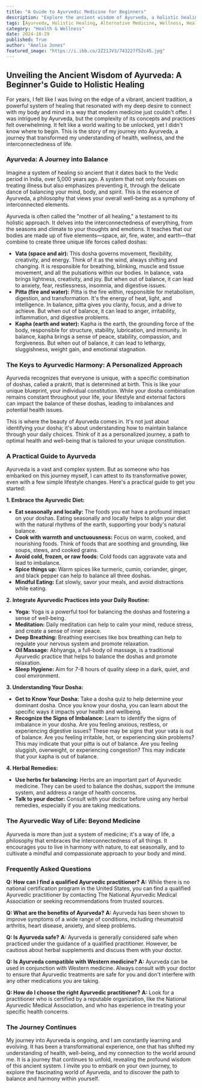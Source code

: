 ```yaml
---
title: "A Guide to Ayurvedic Medicine for Beginners"
description: "Explore the ancient wisdom of Ayurveda, a holistic healing system focused on balancing mind, body, and spirit. This beginner's guide provides a practical overview of Ayurvedic principles, diet, practices, and doshas, empowering you to embark on your own journey towards wellness."
tags: [Ayurveda, Holistic Healing, Alternative Medicine, Wellness, Health, Lifestyle, Yoga, Meditation, Diet, Doshas]
category: "Health & Wellness"
date: 2024-10-29
published: True
author: "Amelia Jones"
featured_image: "https://i.ibb.co/2Z21JV3/743227f52c45.jpg"
---
```


## Unveiling the Ancient Wisdom of Ayurveda: A Beginner's Guide to Holistic Healing

For years, I felt like I was living on the edge of a vibrant, ancient tradition, a powerful system of healing that resonated with my deep desire to connect with my body and mind in a way that modern medicine just couldn't offer.  I was intrigued by Ayurveda, but the complexity of its concepts and practices felt overwhelming. It felt like a world waiting to be unlocked, yet I didn't know where to begin.  This is the story of my journey into Ayurveda, a journey that transformed my understanding of health, wellness, and the interconnectedness of life.

###  Ayurveda: A Journey into Balance

Imagine a system of healing so ancient that it dates back to the Vedic period in India, over 5,000 years ago. A system that not only focuses on treating illness but also emphasizes preventing it, through the delicate dance of balancing your mind, body, and spirit.  This is the essence of Ayurveda, a philosophy that views your overall well-being as a symphony of interconnected elements.

Ayurveda is often called the "mother of all healing,"  a testament to its holistic approach.  It delves into the interconnectedness of everything, from the seasons and climate to your thoughts and emotions.  It teaches that our bodies are made up of five elements—space, air, fire, water, and earth—that combine to create three unique life forces called doshas:

* **Vata (space and air):**  This dosha governs movement, flexibility, creativity, and energy.  Think of it as the wind, always shifting and changing.  It is responsible for breathing, blinking, muscle and tissue movement, and all the pulsations within our bodies. In balance, vata brings lightness, creativity, and joy. But when out of balance, it can lead to anxiety, fear, restlessness, insomnia, and digestive issues.
* **Pitta (fire and water):**  Pitta is the fire within, responsible for metabolism, digestion, and transformation.  It's the energy of heat, light, and intelligence.  In balance, pitta gives you clarity, focus, and a drive to achieve. But when out of balance, it can lead to anger, irritability, inflammation, and digestive problems.
* **Kapha (earth and water):** Kapha is the earth, the grounding force of the body, responsible for structure, stability, lubrication, and immunity. In balance, kapha brings a sense of peace, stability, compassion, and forgiveness. But when out of balance, it can lead to lethargy, sluggishness, weight gain, and emotional stagnation.

### The Keys to Ayurvedic Harmony:  A Personalized Approach

Ayurveda recognizes that everyone is unique, with a specific combination of doshas, called a prakriti, that is determined at birth.  This is like your unique blueprint, your individual constitution.  While your dosha combination remains constant throughout your life,  your lifestyle and external factors can impact the balance of these doshas, leading to imbalances and potential health issues.

This is where the beauty of Ayurveda comes in. It's not just about identifying your dosha; it's about understanding how to maintain balance through your daily choices.  Think of it as a personalized journey, a path to optimal health and well-being that is tailored to your unique constitution.

###  A  Practical Guide to Ayurveda

Ayurveda is a vast and complex system.  But as someone who has embarked on this journey myself, I can attest to its transformative power, even with a few simple lifestyle changes. Here's a practical guide to get you started:

**1.  Embrace  the Ayurvedic Diet:**
  * **Eat seasonally and locally:** The foods you eat have a profound impact on your doshas. Eating seasonally and locally helps to align your diet with the natural rhythms of the earth, supporting your body's natural balance.
  * **Cook with warmth and unctuousness:** Focus on warm, cooked, and nourishing foods.  Think of foods that are soothing and grounding, like soups, stews, and cooked grains. 
  * **Avoid cold, frozen, or raw foods:**  Cold foods can aggravate vata and lead to imbalance.
  * **Spice things up:** Warm spices like turmeric, cumin, coriander, ginger, and black pepper can help to balance all three doshas.
  * **Mindful Eating:** Eat slowly, savor your meals, and avoid distractions while eating.

**2.  Integrate  Ayurvedic Practices into your Daily Routine:**
  * **Yoga:** Yoga is a powerful tool for balancing the doshas and fostering a sense of well-being. 
  * **Meditation:** Daily meditation can help to calm your mind, reduce stress, and create a sense of inner peace.
  * **Deep Breathing:**  Breathing exercises like box breathing can help to regulate your nervous system and promote relaxation.
  * **Oil Massage:** Abhyanga, a full-body oil massage, is a traditional Ayurvedic practice that helps to balance the doshas and promote relaxation.
  * **Sleep Hygiene:**  Aim for 7-8 hours of quality sleep in a dark, quiet, and cool environment.  

**3.  Understanding Your Dosha:**  
  * **Get to Know Your Dosha:**  Take a dosha quiz to help determine your dominant dosha.  Once you know your dosha, you can learn about the specific ways it impacts your health and wellbeing.
  * **Recognize the Signs of Imbalance:** Learn to identify the signs of imbalance in your dosha.  Are you feeling anxious, restless, or experiencing digestive issues?  These may be signs that your vata is out of balance. Are you feeling irritable, hot, or experiencing skin problems? This may indicate that your pitta is out of balance. Are you feeling sluggish, overweight, or experiencing congestion? This may indicate that your kapha is out of balance.

**4.  Herbal Remedies:**  
  * **Use herbs for balancing:**  Herbs are an important part of Ayurvedic medicine.  They can be used to balance the doshas,  support the immune system, and address a range of health concerns.
  * **Talk to your doctor:**  Consult with your doctor before using any herbal remedies, especially if you are taking medications. 

###  The Ayurvedic Way of Life:  Beyond Medicine

Ayurveda is more than just a system of medicine; it's a way of life, a philosophy that embraces the interconnectedness of all things.  It encourages you to live in harmony with nature, to eat seasonally, and to cultivate a mindful and compassionate approach to your body and mind. 

### Frequently Asked Questions

**Q: How can I find a qualified Ayurvedic practitioner?**
**A:**  While there is no national certification program in the United States, you can find a qualified Ayurvedic practitioner by contacting The National Ayurvedic Medical Association or seeking recommendations from trusted sources. 

**Q: What are the benefits of Ayurveda?**
**A:**  Ayurveda has been shown to improve symptoms of a wide range of conditions, including rheumatoid arthritis, heart disease, anxiety, and sleep problems. 

**Q: Is Ayurveda safe?**
**A:**  Ayurveda is generally considered safe when practiced under the guidance of a qualified practitioner. However,  be cautious about herbal supplements and discuss them with your doctor. 

**Q:  Is Ayurveda compatible with Western medicine?**
**A:**  Ayurveda can be used in conjunction with Western medicine.  Always consult with your doctor to ensure that Ayurvedic treatments are safe for you and don't interfere with any other medications you are taking.

**Q: How do I choose the right Ayurvedic practitioner?**
**A:**  Look for a practitioner who is certified by a reputable organization, like the National Ayurvedic Medical Association, and who has experience in treating your specific health concerns.

###  The Journey Continues

My journey into Ayurveda is ongoing, and I am constantly learning and evolving. It has been a transformational experience, one that has shifted my understanding of health, well-being, and my connection to the world around me.  It is a journey that continues to unfold, revealing the profound wisdom of this ancient system. I invite you to embark on your own journey, to explore the fascinating world of Ayurveda, and to discover the path to balance and harmony within yourself. 